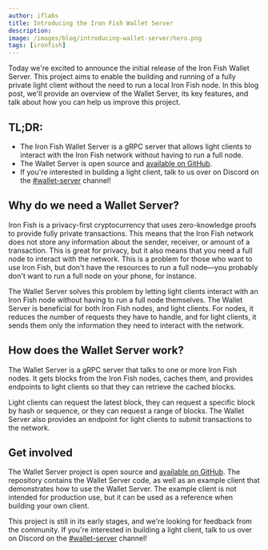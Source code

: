 ```yaml
---
author: iflabs
title: Introducing the Iron Fish Wallet Server
description: 
image: /images/blog/introducing-wallet-server/hero.png
tags: [ironfish]
---
```


Today we're excited to announce the initial release of the Iron Fish Wallet Server. This project aims to enable the building and running of a fully private light client without the need to run a local Iron Fish node. In this blog post, we'll provide an overview of the Wallet Server, its key features, and talk about how you can help us improve this project.

## TL;DR:

- The Iron Fish Wallet Server is a gRPC server that allows light clients to interact with the Iron Fish network without having to run a full node.
- The Wallet Server is open source and [available on GitHub](https://github.com/iron-fish/wallet-server).
- If you're interested in building a light client, talk to us over on Discord on the [#wallet-server](https://discord.com/channels/771503434028941353/1153438621534277785) channel!

## Why do we need a Wallet Server?

Iron Fish is a privacy-first cryptocurrency that uses zero-knowledge proofs to provide fully private transactions. This means that the Iron Fish network does not store any information about the sender, receiver, or amount of a transaction. This is great for privacy, but it also means that you need a full node to interact with the network. This is a problem for those who want to use Iron Fish, but don't have the resources to run a full node—you probably don't want to run a full node on your phone, for instance.

The Wallet Server solves this problem by letting light clients interact with an Iron Fish node without having to run a full node themselves. The Wallet Server is beneficial for both Iron Fish nodes, and light clients. For nodes, it reduces the number of requests they have to handle, and for light clients, it sends them only the information they need to interact with the network.

## How does the Wallet Server work?

The Wallet Server is a gRPC server that talks to one or more Iron Fish nodes. It gets blocks from the Iron Fish nodes, caches them, and provides endpoints to light clients so that they can retrieve the cached blocks.

Light clients can request the latest block, they can request a specific block by hash or sequence, or they can request a range of blocks. The Wallet Server also provides an endpoint for light clients to submit transactions to the network.

## Get involved

The Wallet Server project is open source and [available on GitHub](https://github.com/iron-fish/wallet-server). The repository contains the Wallet Server code, as well as an example client that demonstrates how to use the Wallet Server. The example client is not intended for production use, but it can be used as a reference when building your own client.

This project is still in its early stages, and we're looking for feedback from the community. If you're interested in building a light client, talk to us over on Discord on the [#wallet-server](https://discord.com/channels/771503434028941353/1153438621534277785) channel!
